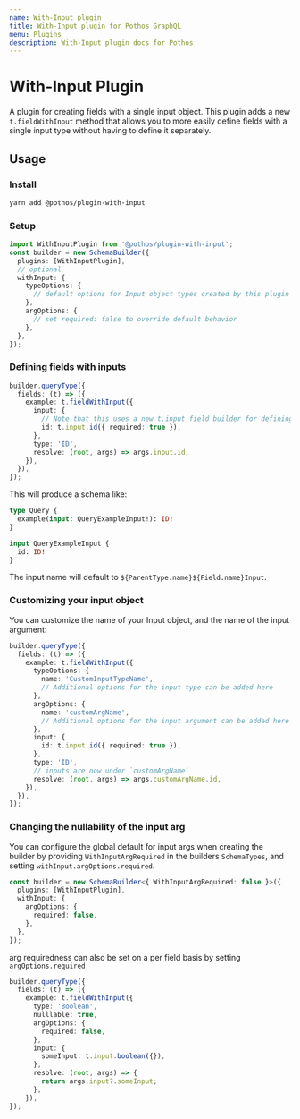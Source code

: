 ```yaml
---
name: With-Input plugin
title: With-Input plugin for Pothos GraphQL
menu: Plugins
description: With-Input plugin docs for Pothos
---
```





# With-Input Plugin

A plugin for creating fields with a single input object. This plugin adds a new `t.fieldWithInput`
method that allows you to more easily define fields with a single input type without having to
define it separately.

## Usage

### Install

```bash
yarn add @pothos/plugin-with-input
```

### Setup

```typescript
import WithInputPlugin from '@pothos/plugin-with-input';
const builder = new SchemaBuilder({
  plugins: [WithInputPlugin],
  // optional
  withInput: {
    typeOptions: {
      // default options for Input object types created by this plugin
    },
    argOptions: {
      // set required: false to override default behavior
    },
  },
});
```

### Defining fields with inputs

```typescript
builder.queryType({
  fields: (t) => ({
    example: t.fieldWithInput({
      input: {
        // Note that this uses a new t.input field builder for defining input fields
        id: t.input.id({ required: true }),
      },
      type: 'ID',
      resolve: (root, args) => args.input.id,
    }),
  }),
});
```

This will produce a schema like:

```graphql
type Query {
  example(input: QueryExampleInput!): ID!
}

input QueryExampleInput {
  id: ID!
}
```

The input name will default to `${ParentType.name}${Field.name}Input`.

### Customizing your input object

You can customize the name of your Input object, and the name of the input argument:

```typescript
builder.queryType({
  fields: (t) => ({
    example: t.fieldWithInput({
      typeOptions: {
        name: 'CustomInputTypeName',
        // Additional options for the input type can be added here
      },
      argOptions: {
        name: 'customArgName',
        // Additional options for the input argument can be added here
      },
      input: {
        id: t.input.id({ required: true }),
      },
      type: 'ID',
      // inputs are now under `customArgName`
      resolve: (root, args) => args.customArgName.id,
    }),
  }),
});
```

### Changing the nullability of the input arg

You can configure the global default for input args when creating the builder by providing
`WithInputArgRequired` in the builders `SchemaTypes`, and setting `withInput.argOptions.required`.

```typescript
const builder = new SchemaBuilder<{ WithInputArgRequired: false }>({
  plugins: [WithInputPlugin],
  withInput: {
    argOptions: {
      required: false,
    },
  },
});
```

arg requiredness can also be set on a per field basis by setting `argOptions.required`

```typescript
builder.queryType({
  fields: (t) => ({
    example: t.fieldWithInput({
      type: 'Boolean',
      nulllable: true,
      argOptions: {
        required: false,
      },
      input: {
        someInput: t.input.boolean({}),
      },
      resolve: (root, args) => {
        return args.input?.someInput;
      },
    }),
});
```
